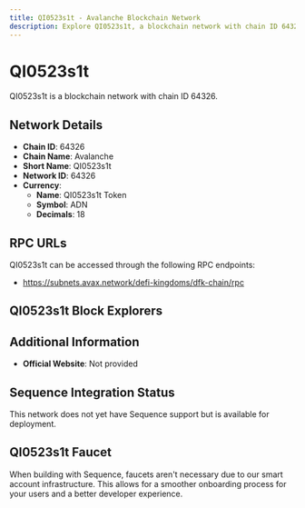 ```yaml
--- 
title: QI0523s1t - Avalanche Blockchain Network
description: Explore QI0523s1t, a blockchain network with chain ID 64326. Learn about its native currency, QI0523s1t Token, and how to interact with the network.
---
```


# QI0523s1t

QI0523s1t is a blockchain network with chain ID 64326.

## Network Details

- **Chain ID**: 64326
- **Chain Name**: Avalanche
- **Short Name**: QI0523s1t
- **Network ID**: 64326
- **Currency**: 
  - **Name**: QI0523s1t Token
  - **Symbol**: ADN
  - **Decimals**: 18

## RPC URLs

QI0523s1t can be accessed through the following RPC endpoints:

- https://subnets.avax.network/defi-kingdoms/dfk-chain/rpc

## QI0523s1t Block Explorers



## Additional Information

- **Official Website**: Not provided

## Sequence Integration Status

This network does not yet have Sequence support but is available for deployment.

## QI0523s1t Faucet

When building with Sequence, faucets aren't necessary due to our smart account infrastructure. This allows for a smoother onboarding process for your users and a better developer experience.
